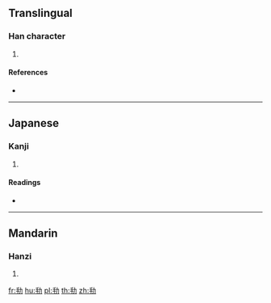 ==Translingual==

===Han character===
{{Han char|rn=19|rad=力|as=04|sn=6|four=|canj=QKS,XQKS|ids=⿰手力}}

# {{defn|Han|sort=力04}}

====References====
* {{Han ref|kx=0146.240|dkj=02309|dj=0330.130|hdz=10367.060|uh=52A7|ud=21159}}

----

==Japanese==

===Kanji===
{{ja-kanji|grade=|rs=力04}}

# {{defn|lang=ja|sort=力04}}

====Readings====
* {{ja-readings|on=[[し]] (shi)|kun=[[かたい]] (katai)}}

----

==Mandarin==

===Hanzi===
{{cmn-hanzi|pin=[[zhǐ]] ([[zhi3]])|wg=chih<sup>3</sup>}}

# {{defn|lang=cmn|sort=力04}}

[[fr:劧]]
[[hu:劧]]
[[pl:劧]]
[[th:劧]]
[[zh:劧]]